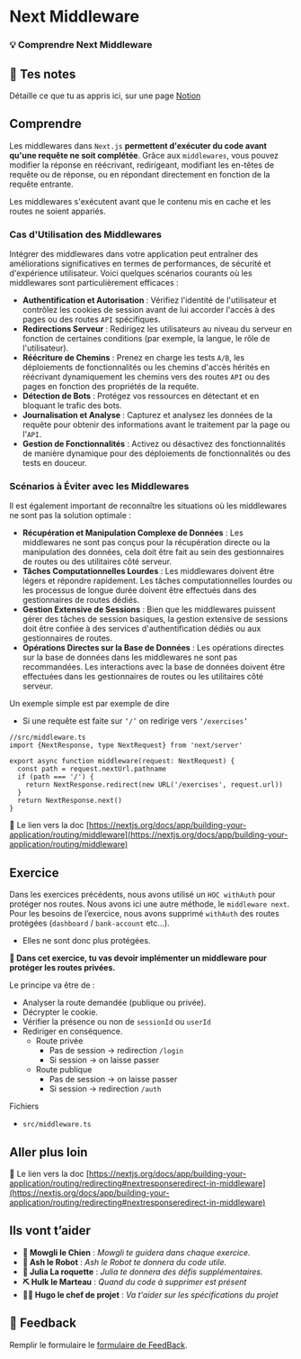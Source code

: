 # Next Middleware

### 💡 Comprendre Next Middleware

## 📝 Tes notes

Détaille ce que tu as appris ici, sur une page [Notion](https://go.mikecodeur.com/course-notes-template)

## Comprendre

Les middlewares dans `Next.js` **permettent d'exécuter du code avant qu'une requête ne soit complétée**. Grâce aux `middlewares`, vous pouvez modifier la réponse en réécrivant, redirigeant, modifiant les en-têtes de requête ou de réponse, ou en répondant directement en fonction de la requête entrante.

Les middlewares s'exécutent avant que le contenu mis en cache et les routes ne soient appariés.

### Cas d'Utilisation des Middlewares

Intégrer des middlewares dans votre application peut entraîner des améliorations significatives en termes de performances, de sécurité et d'expérience utilisateur. Voici quelques scénarios courants où les middlewares sont particulièrement efficaces :

- **Authentification et Autorisation** : Vérifiez l'identité de l'utilisateur et contrôlez les cookies de session avant de lui accorder l'accès à des pages ou des routes `API` spécifiques.
- **Redirections Serveur** : Redirigez les utilisateurs au niveau du serveur en fonction de certaines conditions (par exemple, la langue, le rôle de l'utilisateur).
- **Réécriture de Chemins** : Prenez en charge les tests `A/B`, les déploiements de fonctionnalités ou les chemins d'accès hérités en réécrivant dynamiquement les chemins vers des routes `API` ou des pages en fonction des propriétés de la requête.
- **Détection de Bots** : Protégez vos ressources en détectant et en bloquant le trafic des bots.
- **Journalisation et Analyse** : Capturez et analysez les données de la requête pour obtenir des informations avant le traitement par la page ou l'`API`.
- **Gestion de Fonctionnalités** : Activez ou désactivez des fonctionnalités de manière dynamique pour des déploiements de fonctionnalités ou des tests en douceur.

### Scénarios à Éviter avec les Middlewares

Il est également important de reconnaître les situations où les middlewares ne sont pas la solution optimale :

- **Récupération et Manipulation Complexe de Données** : Les middlewares ne sont pas conçus pour la récupération directe ou la manipulation des données, cela doit être fait au sein des gestionnaires de routes ou des utilitaires côté serveur.
- **Tâches Computationnelles Lourdes** : Les middlewares doivent être légers et répondre rapidement. Les tâches computationnelles lourdes ou les processus de longue durée doivent être effectués dans des gestionnaires de routes dédiés.
- **Gestion Extensive de Sessions** : Bien que les middlewares puissent gérer des tâches de session basiques, la gestion extensive de sessions doit être confiée à des services d'authentification dédiés ou aux gestionnaires de routes.
- **Opérations Directes sur la Base de Données** : Les opérations directes sur la base de données dans les middlewares ne sont pas recommandées. Les interactions avec la base de données doivent être effectuées dans les gestionnaires de routes ou les utilitaires côté serveur.

Un exemple simple est par exemple de dire

- Si une requête est faite sur `‘/’` on redirige vers `‘/exercises’`

```tsx
//src/middleware.ts
import {NextResponse, type NextRequest} from 'next/server'

export async function middleware(request: NextRequest) {
  const path = request.nextUrl.pathname
  if (path === '/') {
    return NextResponse.redirect(new URL('/exercises', request.url))
  }
  return NextResponse.next()
}
```

📑 Le lien vers la doc [https://nextjs.org/docs/app/building-your-application/routing/middleware](https://nextjs.org/docs/app/building-your-application/routing/middleware)

## Exercice

Dans les exercices précédents, nous avons utilisé un `HOC withAuth` pour protéger nos routes. Nous avons ici une autre méthode, le `middleware next`. Pour les besoins de l’exercice, nous avons supprimé `withAuth` des routes protégées (`dashboard` / `bank-account` etc…).

- Elles ne sont donc plus protégées.

**🐶 Dans cet exercice, tu vas devoir implémenter un middleware pour protéger les routes privées.**

Le principe va être de :

- Analyser la route demandée (publique ou privée).
- Décrypter le cookie.
- Vérifier la présence ou non de `sessionId` ou `userId`
- Rediriger en conséquence.
  - Route privée
    - Pas de session → redirection `/login`
    - Si session → on laisse passer
  - Route publique
    - Pas de session → on laisse passer
    - Si session → redirection `/auth`

Fichiers

- `src/middleware.ts`

## Aller plus loin

📑 Le lien vers la doc [https://nextjs.org/docs/app/building-your-application/routing/redirecting#nextresponseredirect-in-middleware](https://nextjs.org/docs/app/building-your-application/routing/redirecting#nextresponseredirect-in-middleware)

## Ils vont t’aider

- **🐶 Mowgli le Chien** : _Mowgli te guidera dans chaque exercice._
- **🤖 Ash le Robot** : _Ash le Robot te donnera du code utile._
- **🚀 Julia La roquette** : _Julia te donnera des défis supplémentaires._
- **⛏️ Hulk le Marteau** : _Quand du code à supprimer est présent_
- **👨‍✈️ Hugo le chef de projet** : _Va t'aider sur les spécifications du projet_

## 🐜 Feedback

Remplir le formulaire le [formulaire de FeedBack](https://go.mikecodeur.com/cours-next-avis?entry.1912869708=Next%20PRO&entry.1430994900=05.Next%20Auth&entry.533578441=10%20MiddleWare).
